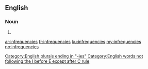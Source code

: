 ==English==

===Noun===
{{head|en|plural}}

# {{plural of|infrequency|lang=en}}

[[Category:English plurals ending in "-ies"]]
[[Category:English words not following the I before E except after C rule]]

[[ar:infrequencies]]
[[fr:infrequencies]]
[[ku:infrequencies]]
[[my:infrequencies]]
[[no:infrequencies]]